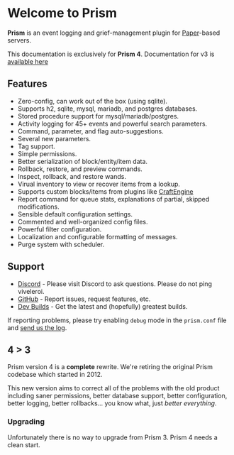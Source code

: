 # Welcome to Prism
 
**Prism** is an event logging and grief-management plugin for [Paper](https://papermc.io)-based servers.

This documentation is exclusively for **Prism 4**. Documentation for v3 is [available here](https://prism-bukkit.readthedocs.io/en/latest>)

## Features

- Zero-config, can work out of the box (using sqlite).
- Supports h2, sqlite, mysql, mariadb, and postgres databases.
- Stored procedure support for mysql/mariadb/postgres.
- Activity logging for 45+ events and powerful search parameters.
- Command, parameter, and flag auto-suggestions.
- Several new parameters.
- Tag support.
- Simple permissions.
- Better serialization of block/entity/item data.
- Rollback, restore, and preview commands.
- Inspect, rollback, and restore wands.
- Virual inventory to view or recover items from a lookup.
- Supports custom blocks/items from plugins like [CraftEngine](https://modrinth.com/plugin/craftengine)
- Report command for queue stats, explanations of partial, skipped modifications.
- Sensible default configuration settings.
- Commented and well-organized config files.
- Powerful filter configuration.
- Localization and configurable formatting of messages.
- Purge system with scheduler.

## Support

- [Discord](http://discord.prism-mc.org) - Please visit Discord to ask questions. Please do not ping viveleroi.
- [GitHub](https://github.com/prism/prism) - Report issues, request features, etc.
- [Dev Builds](https://ci.prism-mc.org/job/prism/) - Get the latest and (hopefully) greatest builds.

If reporting problems, please try enabling `debug` mode in the `prism.conf` file and [send us the log](https://mclo.gs/).

## 4 > 3

Prism version 4 is a **complete** rewrite. We're retiring the original Prism codebase which started in 2012.

This new version aims to correct all of the problems with the old product including saner permissions, better database support, better configuration, better logging, better rollbacks... you know what, just _better everything_.

### Upgrading

Unfortunately there is no way to upgrade from Prism 3. Prism 4 needs a clean start.
